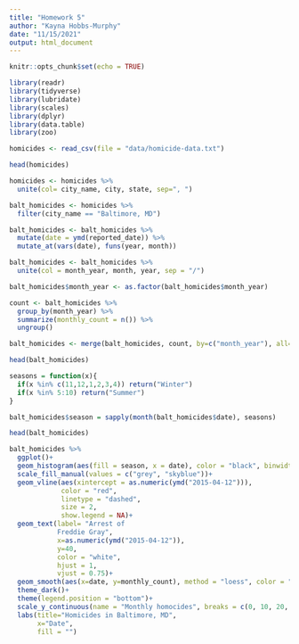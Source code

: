 ```yaml
---
title: "Homework 5"
author: "Kayna Hobbs-Murphy"
date: "11/15/2021"
output: html_document
---
```


```r
knitr::opts_chunk$set(echo = TRUE)
```

```r
library(readr)
library(tidyverse)
library(lubridate)
library(scales)
library(dplyr)
library(data.table)
library(zoo)
```


```r
homicides <- read_csv(file = "data/homicide-data.txt")
```

```r
head(homicides)
```

```r
homicides <- homicides %>% 
  unite(col= city_name, city, state, sep=", ") 

balt_homicides <- homicides %>% 
  filter(city_name == "Baltimore, MD")

balt_homicides <- balt_homicides %>% 
  mutate(date = ymd(reported_date)) %>% 
  mutate_at(vars(date), funs(year, month))

balt_homicides <- balt_homicides %>% 
  unite(col = month_year, month, year, sep = "/")

balt_homicides$month_year <- as.factor(balt_homicides$month_year)

count <- balt_homicides %>% 
  group_by(month_year) %>% 
  summarize(monthly_count = n()) %>% 
  ungroup()

balt_homicides <- merge(balt_homicides, count, by=c("month_year"), all=TRUE, sort=FALSE)

head(balt_homicides)
```


```r
seasons = function(x){
  if(x %in% c(11,12,1,2,3,4)) return("Winter")
  if(x %in% 5:10) return("Summer")
}

balt_homicides$season = sapply(month(balt_homicides$date), seasons)

head(balt_homicides)
```

```r
balt_homicides %>% 
  ggplot()+ 
  geom_histogram(aes(fill = season, x = date), color = "black", binwidth = 27)+
  scale_fill_manual(values = c("grey", "skyblue"))+
  geom_vline(aes(xintercept = as.numeric(ymd("2015-04-12"))),
             color = "red",
             linetype = "dashed",
             size = 2,
             show.legend = NA)+ 
  geom_text(label= "Arrest of
            Freddie Gray",
            x=as.numeric(ymd("2015-04-12")),
            y=40,
            color = "white",
            hjust = 1,
            vjust = 0.75)+
  geom_smooth(aes(x=date, y=monthly_count), method = "loess", color = "blue", size = 1.5, se = FALSE, span = 0.1)+
  theme_dark()+
  theme(legend.position = "bottom")+
  scale_y_continuous(name = "Monthly homocides", breaks = c(0, 10, 20, 30, 40))+
  labs(title="Homicides in Baltimore, MD",
       x="Date",
       fill = "")
```